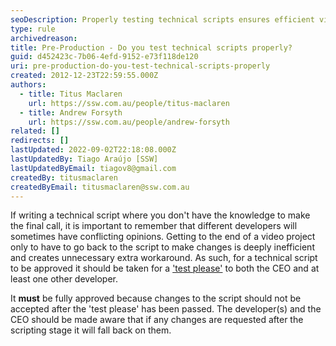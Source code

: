 ```yaml
---
seoDescription: Properly testing technical scripts ensures efficient video project execution and minimizes revisions after scripting.
type: rule
archivedreason:
title: Pre-Production - Do you test technical scripts properly?
guid: d452423c-7b06-4efd-9152-e73f118de120
uri: pre-production-do-you-test-technical-scripts-properly
created: 2012-12-23T22:59:55.000Z
authors:
  - title: Titus Maclaren
    url: https://ssw.com.au/people/titus-maclaren
  - title: Andrew Forsyth
    url: https://ssw.com.au/people/andrew-forsyth
related: []
redirects: []
lastUpdated: 2022-09-02T22:18:08.000Z
lastUpdatedBy: Tiago Araújo [SSW]
lastUpdatedByEmail: tiagov8@gmail.com
createdBy: titusmaclaren
createdByEmail: titusmaclaren@ssw.com.au
---
```


If writing a technical script where you don't have the knowledge to make the final call, it is important to remember that different developers will sometimes have conflicting opinions.
Getting to the end of a video project only to have to go back to the script to make changes is deeply inefficient and creates unnecessary extra workaround. As such, for a technical script to be approved it should be taken for a ['test please'](/conduct-a-test-please-internally-and-then-with-the-client) to both the CEO and at least one other developer.

It **must** be fully approved because changes to the script should not be accepted after the 'test please' has been passed. The developer(s) and the CEO should be made aware that if any changes are requested after the scripting stage it will fall back on them.
